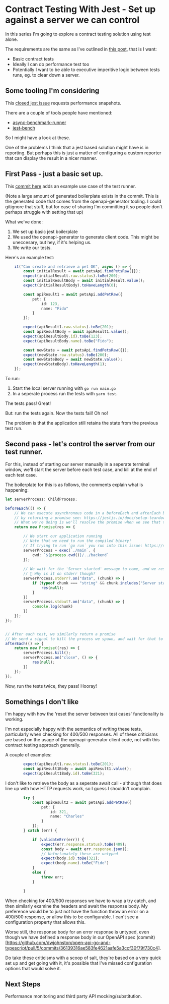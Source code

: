 # Contract Testing With Jest - Set up against a server we can control

In this series I'm going to explore a contract testing solution using test alone. 

The requirements are the same as I've outlined in [this post](./generating_apps_from_openapi_part4a.md), that is I want: 

- Basic contract tests
- Ideally I can do performance test too
- Potentially I want to be able to executive imperitive logic between tests runs, eg. to clear down a server. 

## Some tooling I'm considering 

This [closed jest issue](https://github.com/facebook/jest/issues/2694) requests performance snapshots. 

There are a couple of tools people have mentioned: 

- [async-benchmark-runner](https://github.com/JeffRMoore/async-benchmark-runner)
- [jest-bench](https://github.com/pckhoi/jest-bench)

So I might have a look at these. 

One of the problems I think that a jest based solution might have is in reporting. But perhaps this is just a matter of configuring a custom reporter that can display the result in a nicer manner. 




## First Pass - just a basic set up. 

This [commit here](https://github.com/dwjohnston/open-api-go-and-typescript/pull/5/commits/568f68fd43382875edf647cd91b350dbe7b23713#diff-ebfc1fd0493bbc68d53112ebae60f67247e3550e5d5b1f5e4948b2da075c7261) adds an example use case of the test runner. 

(Note a large amount of generated boilerplate exists in the commit. This is the generated code that comes from the openapi-generator tooling. I could gitignore that stuff, but for ease of sharing I'm committing it so people don't perhaps struggle with setting that up)

What we've done: 

1. We set up basic jest boilerplate
2. We used the openapi-generator to generate client code. This might be uneccesary, but hey, if it's helping us. 
3. We write our tests. 

Here's an example test: 
```typescript 
    it("Can create and retrieve a pet OK", async () => {
        const initialResult = await petsApi.findPetsRaw({});
        expect(initialResult.raw.status).toBe(200);
        const initialResultBody = await initialResult.value();
        expect(initialResultBody).toHaveLength(0);

        const apiResult1 = await petsApi.addPetRaw({
            pet: {
                id: 123,
                name: "Fido"
            }
        });

        expect(apiResult1.raw.status).toBe(201);
        const apiResultBody = await apiResult1.value();
        expect(apiResultBody.id).toBe(123);
        expect(apiResultBody.name).toBe("Fido");

        const newState = await petsApi.findPetsRaw({});
        expect(newState.raw.status).toBe(200);
        const newStateBody = await newState.value();
        expect(newStateBody).toHaveLength(1);
    });
```

To run: 

1. Start the local server running with `go run main.go`
2. In a seperate process run the tests with `yarn test`. 

The tests pass! Great!

But: run the tests again. Now the tests fail! Oh no!

The problem is that the application still retains the state from the previous test run. 

## Second pass - let's control the server from our test runner. 

For this, instead of starting our server manually in a seperate terminal window, we'll start the server before each test case, and kill at the end of each test case. 

The boilerplate for this is as follows, the comments explain what is happening: 

```typescript
let serverProcess: ChildProcess;

beforeEach(() => {
    // We can execute asynchronous code in a beforeEach and afterEach blocks of jest
    // by returning a promise see: https://jestjs.io/docs/setup-teardown#repeating-setup:~:text=can%20handle%20asynchronous%20code%20in%20the%20same%20ways%20that%20tests%20can%20handle%20asynchronous%20code
    // What we're doing is we'll resolve the promise when we see that the server is running
    return new Promise(res => {

        // We start our application running 
        // Note that we need to run the compiled binary! 
        // If trying to run `go run` you run into this issue: https://stackoverflow.com/questions/76051959/node-child-processes-why-does-kill-not-close-a-go-run-process-but-will
        serverProcess = exec(`./main`, {
            cwd: `${process.cwd()}/../backend`
        });
        
        // We wait for the 'Server started' message to come, and we resolve the promise then
        // 🤔 Why is it on stderr though?
        serverProcess.stderr?.on("data", (chunk) => {
            if (typeof chunk === "string" && chunk.includes("Server started")) {
                res(null);
            }
        })
        serverProcess.stdout?.on("data", (chunk) => {
            console.log(chunk)
        })
    });
});


// After each test, we similarly return a promise
// We send a signal to kill the process we spawn, and wait for that to close completely before resolving the promise. 
afterEach(() => {
    return new Promise((res) => {
        serverProcess.kill();
        serverProcess.on("close", () => {
            res(null); 
        })
    });
});
```

Now, run the tests twice, they pass! Hooray!

## Somethings I don't like 

I'm happy with how the 'reset the server between test cases' functionality is working. 

I'm not especially happy with the semantics of writing these tests, particularly when checking for 400/500 responses. 
All of these criticisms are based on the usage of the openapi-generator client code, not with this contract testing approach generally. 

A couple of examples: 

```typescript
        expect(apiResult1.raw.status).toBe(201);
        const apiResult1Body = await apiResult1.value();
        expect(apiResult1Body.id).toBe(321);
```

I don't like to retrieve the body as a seperate await call - although that does line up with how HTTP requests work, so I guess I shouldn't complain. 

```typescript
        try {
            const apiResult2 = await petsApi.addPetRaw({
                pet: {
                    id: 321,
                    name: "Charles"
                }
            });
        } catch (err) {

            if (validateErr(err)) {
                expect(err.response.status).toBe(409);
                const body = await err.response.json();
                // Unfortunately these are untyped
                expect(body.id).toBe(321);
                expect(body.name).toBe("Fido")
            }
            else {
                throw err;
            }

        }
```

When checking for 400/500 responses we have to wrap a try catch, and then similarly examine the headers and await the response body. 
My preference would be to just not have the function throw an error on a 400/500 response, or allow this to be configurable. I can't see a configuration property that allows this. 

Worse still, the response body for an error response is untyped, even though we have defined a response body in our OpenAPI spec (commit)[https://github.com/dwjohnston/open-api-go-and-typescript/pull/5/commits/36139316ae583fe4621aafe5a3ccf30f79f730c4]. 

Do take these criticisms with a scoop of salt, they're based on a very quick set up and get going with it, it's possible that I've missed configuration options that would solve it. 

## Next Steps 

Performance monitoring and third party API mocking/substitution. 
